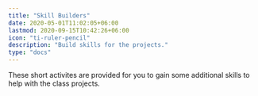 ---
title: "Skill Builders"
date: 2020-05-01T11:02:05+06:00
lastmod: 2020-09-15T10:42:26+06:00
icon: "ti-ruler-pencil"
description: "Build skills for the projects."
type: "docs"
---

These short activites are provided for you to gain some additional skills to help with the class projects.